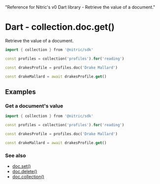   "Reference for Nitric's v0 Dart library - Retrieve the value of a document."

# Dart - collection.doc.get()

Retrieve the value of a document.

```dart
import { collection } from '@nitric/sdk'

const profiles = collection('profiles').for('reading')

const drakesProfile = profiles.doc('Drake Mallard')

const drakeMallard = await drakesProfile.get()
```

## Examples

### Get a document's value

```dart
import { collection } from '@nitric/sdk'

const profiles = collection('profiles').for('reading')

const drakesProfile = profiles.doc('Drake Mallard')

const drakeMallard = await drakesProfile.get()
```

### See also

- [doc.set()](./collection-doc-set)
- [doc.delete()](./collection-doc-delete)
- [doc.collection()](./collection-doc-collection)

